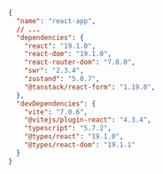 ```json
{
  "name": "react-app",
  // ...
  "dependencies": {
    "react": "19.1.0",
    "react-dom": "19.1.0",
    "react-router-dom": "7.8.0",
    "swr": "2.3.4",
    "zustand": "5.0.7",
    "@tanstack/react-form": "1.19.0",
  },
  "devDependencies": {
    "vite": "7.0.6",
    "@vitejs/plugin-react": "4.3.4",
    "typescript": "5.7.2",
    "@types/react": "19.1.0",
    "@types/react-dom": "19.1.1"
  }
}
```
